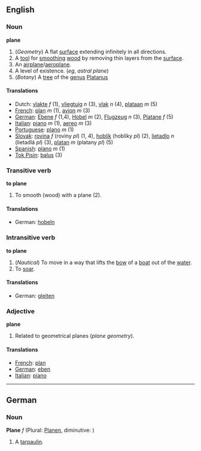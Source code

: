 ==English==
===Noun===
'''plane'''

# (''Geometry'') A flat [[surface]] extending infinitely in all directions.
# A [[tool]] for [[smooth]]ing [[wood]] by removing thin layers from the [[surface]].
# An [[airplane]]/[[aeroplane]].
# A level of existence.  (''eg'', ''astral plane'')
# (''Botany'') A [[tree]] of the [[genus]] [[Platanus]]

====Translations====
*Dutch: [[vlakte]] ''f'' (1), [[vliegtuig]] ''n'' (3), [[vlak]] ''n'' (4), [[plataan]] ''m'' (5)
*[[French]]: [[plan]] ''m'' (1), [[avion]] ''m'' (3)
*[[German]]: [[Ebene]] ''f'' (1,4), [[Hobel]] ''m'' (2), [[Flugzeug]] ''n'' (3), [[Platane]] ''f'' (5)
*[[Italian]]: [[piano]] ''m'' (1), [[aereo]] ''m'' (3)
*[[Portuguese]]: [[plano]] ''m'' (1)
*[[Slovak]]: [[rovina]] ''f'' (roviny ''pl'') (1, 4), [[hoblík]] (hoblíky ''pl'') (2), [[lietadlo]] ''n'' (lietadlá ''pl'') (3), [[platan]] ''m'' (platany ''pl'') (5)
*[[Spanish]]: [[plano]] ''m'' (1)
*[[Tok Pisin]]: [[balus]] (3)

===Transitive verb===
'''to plane'''

# To smooth (wood) with a plane (2).

====Translations====
*German: [[hobeln]]

===Intransitive verb===
'''to plane'''

#(''Nautical'') To move in a way that lifts the [[bow]] of a [[boat]] out of the [[water]].
#To [[soar]].

====Translations====
*German: [[gleiten]]

===Adjective===
'''plane'''

# Related to geometrical planes (''plane geometry'').

====Translations====
*[[French]]: [[plan]]
*[[German]]: [[eben]]
*[[Italian]]: [[piano]]

----
==German==
===Noun===
'''Plane''' ''f'' (Plural: [[Planen]], diminutive: [[]])

# A [[tarpaulin]].